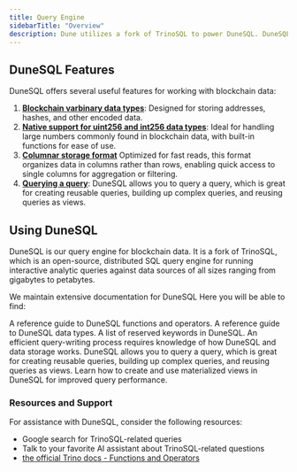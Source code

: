 ```yaml
---
title: Query Engine
sidebarTitle: "Overview"
description: Dune utilizes a fork of TrinoSQL to power DuneSQL. DuneSQL is a custom built query engine that is optimized for blockchain data.   
---
```


## DuneSQL Features

DuneSQL offers several useful features for working with blockchain data:

1. **[Blockchain varbinary data types](/query-engine/datatypes.mdx#varbinary)**: Designed for storing addresses, hashes, and other encoded data.
2. **[Native support for uint256 and int256 data types](/query-engine/datatypes#UINT256)**: Ideal for handling large numbers commonly found in blockchain data, with built-in functions for ease of use.
3. **[Columnar storage format](/query-engine/writing-efficient-queries)** Optimized for fast reads, this format organizes data in columns rather than rows, enabling quick access to single columns for aggregation or filtering.
4. **[Querying a query](/query-engine/query-a-query)**: DuneSQL allows you to query a query, which is great for creating reusable queries, building up complex queries, and reusing queries as views.



## Using DuneSQL

DuneSQL is our query engine for blockchain data. It is a fork of TrinoSQL, which is an open-source, distributed SQL query engine for running interactive analytic queries against data sources of all sizes ranging from gigabytes to petabytes.

We maintain extensive documentation for DuneSQL Here you will be able to find:

<CardGroup cols={3}>
  <Card title="Functions and Operators" icon="screwdriver-wrench" iconType="duotone" href="/query-engine/Functions-and-operators/">
    A reference guide to DuneSQL functions and operators.
  </Card>
  <Card title="Data Types" icon="clipboard-list" iconType="duotone" href="/query-engine/datatypes">
    A reference guide to DuneSQL data types.
  </Card>
  <Card title="Reserved Keywords" icon="book-open" iconType="duotone" href="/query-engine/reserved-keywords">
    A list of reserved keywords in DuneSQL.
  </Card>
  <Card title="Writing Efficient Queries" icon="rocket" iconType="duotone" href="/query-engine/writing-efficient-queries">
    An efficient query-writing process requires knowledge of how DuneSQL and data storage works.
  </Card>
  <Card title="Querying a Query" icon="circle-nodes" iconType="duotone" href="/query-engine/query-a-query">
    DuneSQL allows you to query a query, which is great for creating reusable queries, building up complex queries, and reusing queries as views.
  </Card>
  <Card title="Materialized Views" icon="database" iconType="duotone" href="/query-engine/materialized-views">
    Learn how to create and use materialized views in DuneSQL for improved query performance.
  </Card>
</CardGroup>


### Resources and Support

For assistance with DuneSQL, consider the following resources:

- Google search for TrinoSQL-related queries
- Talk to your favorite AI assistant about TrinoSQL-related questions
- [the official Trino docs - Functions and Operators](https://trino.io/docs/current/functions.html)



